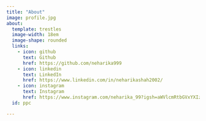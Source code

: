 ```yaml
---
title: "About"
image: profile.jpg
about:
  template: trestles
  image-width: 18em
  image-shape: rounded
  links:
    - icon: github
      text: Github
      href: https://github.com/neharika999
    - icon: linkedin
      text: LinkedIn
      href: https://www.linkedin.com/in/neharikashah2002/
    - icon: instagram
      text: Instagram
      href: https://www.instagram.com/neharika_99?igsh=aWVlcmRtbGVxYXIz&utm_source=qr
  id: ppc

---
```


